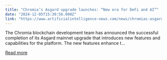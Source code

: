 ```yaml
---
title: "Chromia’s Asgard upgrade launches: “New era for DeFi and AI”"
date: "2024-12-05T15:30:56.000Z"
link: "https://www.artificialintelligence-news.com/news/chromias-asgard-upgrade-launches-new-era-for-defi-and-ai/?utm_source=rss&utm_medium=rss&utm_campaign=chromias-asgard-upgrade-launches-new-era-for-defi-and-ai"
---
```


The Chromia blockchain development team has announced the successful completion of its Asgard mainnet upgrade that introduces new features and capabilities for the platform. The new features enhance t...

[Read more](https://www.artificialintelligence-news.com/news/chromias-asgard-upgrade-launches-new-era-for-defi-and-ai/?utm_source=rss&utm_medium=rss&utm_campaign=chromias-asgard-upgrade-launches-new-era-for-defi-and-ai)
